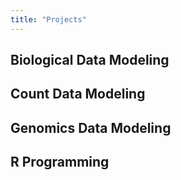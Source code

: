 ```yaml
---
title: "Projects"
---
```


## Biological Data Modeling  

## Count Data Modeling

## Genomics Data Modeling

## R Programming
